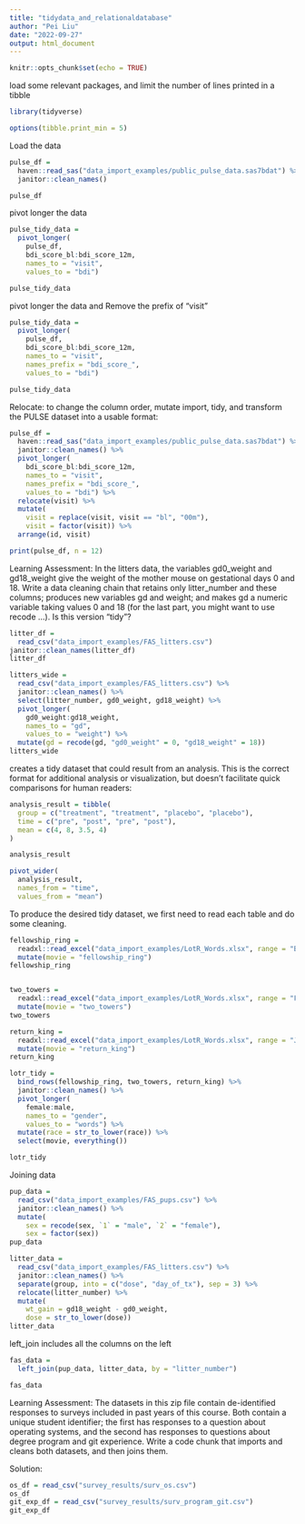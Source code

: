 ```yaml
---
title: "tidydata_and_relationaldatabase"
author: "Pei Liu"
date: "2022-09-27"
output: html_document
---
```


```r
knitr::opts_chunk$set(echo = TRUE)
```

load some relevant packages, and limit the number of lines printed in a tibble
```r
library(tidyverse)

options(tibble.print_min = 5)

```

Load the data
```r
pulse_df = 
  haven::read_sas("data_import_examples/public_pulse_data.sas7bdat") %>%
  janitor::clean_names()

pulse_df
```

pivot longer the data
```r
pulse_tidy_data = 
  pivot_longer(
    pulse_df, 
    bdi_score_bl:bdi_score_12m,
    names_to = "visit", 
    values_to = "bdi")

pulse_tidy_data
```

pivot longer the data and Remove the prefix of "visit"
```r
pulse_tidy_data = 
  pivot_longer(
    pulse_df, 
    bdi_score_bl:bdi_score_12m,
    names_to = "visit", 
    names_prefix = "bdi_score_",
    values_to = "bdi")

pulse_tidy_data
```
Relocate: to change the column order,
mutate
import, tidy, and transform the PULSE dataset into a usable format:
```r
pulse_df = 
  haven::read_sas("data_import_examples/public_pulse_data.sas7bdat") %>%
  janitor::clean_names() %>%
  pivot_longer(
    bdi_score_bl:bdi_score_12m,
    names_to = "visit", 
    names_prefix = "bdi_score_",
    values_to = "bdi") %>%
  relocate(visit) %>%
  mutate(
    visit = replace(visit, visit == "bl", "00m"),
    visit = factor(visit)) %>%
  arrange(id, visit)

print(pulse_df, n = 12)
```


Learning Assessment: In the litters data, the variables gd0_weight and gd18_weight give the weight of the mother mouse on gestational days 0 and 18. Write a data cleaning chain that retains only litter_number and these columns; produces new variables gd and weight; and makes gd a numeric variable taking values 0 and 18 (for the last part, you might want to use recode …). Is this version “tidy”?


```r
litter_df = 
  read_csv("data_import_examples/FAS_litters.csv")
janitor::clean_names(litter_df)
litter_df
```



```r
litters_wide = 
  read_csv("data_import_examples/FAS_litters.csv") %>%
  janitor::clean_names() %>%
  select(litter_number, gd0_weight, gd18_weight) %>% 
  pivot_longer(
    gd0_weight:gd18_weight,
    names_to = "gd", 
    values_to = "weight") %>% 
  mutate(gd = recode(gd, "gd0_weight" = 0, "gd18_weight" = 18))
litters_wide
```


creates a tidy dataset that could result from an analysis. This is the correct format for additional analysis or visualization, but doesn’t facilitate quick comparisons for human readers:
```r
analysis_result = tibble(
  group = c("treatment", "treatment", "placebo", "placebo"),
  time = c("pre", "post", "pre", "post"),
  mean = c(4, 8, 3.5, 4)
)

analysis_result
```

```r
pivot_wider(
  analysis_result, 
  names_from = "time", 
  values_from = "mean")
```

To produce the desired tidy dataset, we first need to read each table and do some cleaning.
```r
fellowship_ring = 
  readxl::read_excel("data_import_examples/LotR_Words.xlsx", range = "B3:D6") %>%
  mutate(movie = "fellowship_ring")
fellowship_ring


two_towers = 
  readxl::read_excel("data_import_examples/LotR_Words.xlsx", range = "F3:H6") %>%
  mutate(movie = "two_towers")
two_towers

return_king = 
  readxl::read_excel("data_import_examples/LotR_Words.xlsx", range = "J3:L6") %>%
  mutate(movie = "return_king")
return_king
```


```r
lotr_tidy = 
  bind_rows(fellowship_ring, two_towers, return_king) %>%
  janitor::clean_names() %>%
  pivot_longer(
    female:male,
    names_to = "gender", 
    values_to = "words") %>%
  mutate(race = str_to_lower(race)) %>% 
  select(movie, everything()) 

lotr_tidy
```
Joining data
```r
pup_data = 
  read_csv("data_import_examples/FAS_pups.csv") %>%
  janitor::clean_names() %>%
  mutate(
    sex = recode(sex, `1` = "male", `2` = "female"),
    sex = factor(sex)) 
pup_data
```

```r
litter_data = 
  read_csv("data_import_examples/FAS_litters.csv") %>%
  janitor::clean_names() %>%
  separate(group, into = c("dose", "day_of_tx"), sep = 3) %>%
  relocate(litter_number) %>%
  mutate(
    wt_gain = gd18_weight - gd0_weight,
    dose = str_to_lower(dose))
litter_data
```

left_join includes all the columns on the left
```r
fas_data = 
  left_join(pup_data, litter_data, by = "litter_number")

fas_data
```
Learning Assessment: The datasets in this zip file contain de-identified responses to surveys included in past years of this course. Both contain a unique student identifier; the first has responses to a question about operating systems, and the second has responses to questions about degree program and git experience. Write a code chunk that imports and cleans both datasets, and then joins them.

Solution:
```r
os_df = read_csv("survey_results/surv_os.csv")
os_df
git_exp_df = read_csv("survey_results/surv_program_git.csv")
git_exp_df
```

